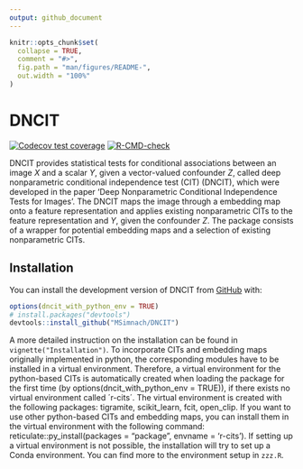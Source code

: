 ```yaml
---
output: github_document
---
```


<!-- README.md is generated from README.Rmd. Please edit that file -->

```r
knitr::opts_chunk$set(
  collapse = TRUE,
  comment = "#>",
  fig.path = "man/figures/README-",
  out.width = "100%"
)
```

# DNCIT

<!-- badges: start -->
[![Codecov test coverage](https://codecov.io/gh/MSimnach/DNCIT/branch/master/graph/badge.svg)](https://app.codecov.io/gh/MSimnach/DNCIT?branch=master)
[![R-CMD-check](https://github.com/MSimnach/DNCIT/actions/workflows/R-CMD-check.yaml/badge.svg)](https://github.com/MSimnach/DNCIT/actions/workflows/R-CMD-check.yaml)
<!-- badges: end -->

DNCIT provides statistical tests for conditional associations between an image $X$ and a scalar $Y$, given a vector-valued confounder $Z$, called deep nonparametric conditional independence test (CIT) (DNCIT), which were developed in the paper 'Deep Nonparametric Conditional Independence Tests for Images'. The DNCIT maps the image through a embedding map onto a feature representation and applies existing nonparametric CITs to the feature representation and $Y$, given the confounder $Z$. The package consists of a wrapper for potential embedding maps and a selection of existing nonparametric CITs.

## Installation

You can install the development version of DNCIT from [GitHub](https://github.com/) with:

``` r
options(dncit_with_python_env = TRUE)
# install.packages("devtools")
devtools::install_github("MSimnach/DNCIT")
```

A more detailed instruction on the installation can be found in `vignette("Installation")`. To incorporate CITs and embedding maps originally implemented in python, the corresponding modules have to be installed in a virtual environment. Therefore, a virtual environment for the python-based CITs is automatically created when loading the package for the first time (by options(dncit_with_python_env = TRUE)), if there exists no virtual environment called ´r-cits´. The virtual environment is created with the following packages: tigramite, scikit_learn, fcit, open_clip. If you want to use other python-based CITs and embedding maps, you can install them in the virtual environment with the following command: reticulate::py_install(packages = "package", envname = 'r-cits'). If setting up a virtual environment is not possible, the installation will try to set up a Conda environment. You can find more to the environment setup in `zzz.R`.
